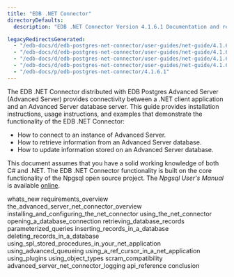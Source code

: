 ```yaml
---
title: "EDB .NET Connector"
directoryDefaults:
  description: "EDB .NET Connector Version 4.1.6.1 Documentation and release notes."

legacyRedirectsGenerated:
  - "/edb-docs/d/edb-postgres-net-connector/user-guides/net-guide/4.1.6.1/index.html"
  - "/edb-docs/d/edb-postgres-net-connector/user-guides/net-guide/4.1.6.1/conclusion.html"
  - "/edb-docs/d/edb-postgres-net-connector/user-guides/net-guide/4.1.6.1/genindex.html"
  - "/edb-docs/d/edb-postgres-net-connector/user-guides/net-guide/4.1.6.1/whats_new.html"
  - "/edb-docs/p/edb-postgres-net-connector/4.1.6.1"
---
```


The EDB .NET Connector distributed with EDB Postgres Advanced Server (Advanced Server) provides connectivity between a .NET client application and an Advanced Server database server. This guide provides installation instructions, usage instructions, and examples that demonstrate the functionality of the EDB .NET Connector:

-   How to connect to an instance of Advanced Server.
-   How to retrieve information from an Advanced Server database.
-   How to update information stored on an Advanced Server database.

This document assumes that you have a solid working knowledge of both C# and .NET. The EDB .NET Connector functionality is built on the core functionality of the Npgsql open source project. The *Npgsql User's Manual* is available [online](http://www.npgsql.org/doc/index.html).

<div class="toctree" maxdepth="4">

whats_new requirements_overview the_advanced_server_net_connector_overview installing_and_configuring_the_net_connector using_the_net_connector opening_a_database_connection retrieving_database_records parameterized_queries inserting_records_in_a_database deleting_records_in_a_database using_spl_stored_procedures_in_your_net_application using_advanced_queueing using_a_ref_cursor_in_a_net_application using_plugins using_object_types scram_compatibility advanced_server_net_connector_logging api_reference conclusion

</div>
